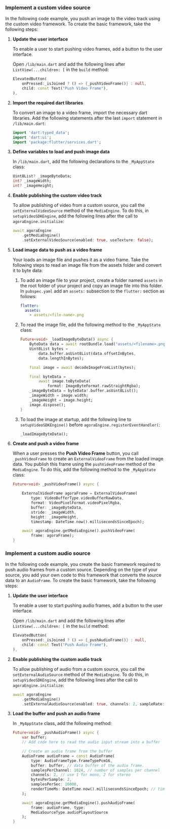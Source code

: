 <PlatformWrapper platform="flutter">

### Implement a custom video source

In the following code example, you push an image to the video track using the custom video framework. To create the basic framework, take the following steps:

1. **Update the user interface**

    To enable a user to start pushing video frames, add a button to the user interface.

    Open `/lib/main.dart` and add the following lines after `ListView(...children: [` in the `build` method:

    ```dart
    ElevatedButton(
        onPressed:_isJoined ? () => {_pushVideoFrame()} : null,
        child: const Text("Push Video Frame"),
    ),
    ```

1. **Import the required dart libraries**

    To convert an image to a video frame, import the necessary dart libraries. Add the following statements after the last `import` statement in `/lib/main.dart`:

    ```dart
    import 'dart:typed_data';
    import 'dart:ui';
    import 'package:flutter/services.dart';
    ```

1. **Define variables to load and push image data**

    In `/lib/main.dart`, add the following declarations to the `_MyAppState` class:

    ```dart
    Uint8List? _imageByteData;
    int? _imageWidth;
    int? _imageHeight;
    ```

1. **Enable publishing the custom video track**

    To allow publishing of video from a custom source, you call the `setExternalVideoSource` method of the `MediaEngine`. To do this, in `setupVideoSDKEngine`, add the following lines after the call to `agoraEngine.initialize`:

    ```dart
    await agoraEngine
        .getMediaEngine()
        .setExternalVideoSource(enabled: true, useTexture: false);
    ```

1. **Load image data to push as a video frame**

    Your <Vpl k="CLIENT" /> loads an image file and pushes it as a video frame. Take the following steps to read an image file from the assets folder and convert it to byte data:

    1. To add an image file to your project, create a folder named `assets` in the root folder of your project and copy an image file into this folder. In `pubspec.yaml` add an `assets:` subsection to the `flutter:` section as follows:
        
        ```yaml
        flutter:
          assets:
            - assets/<file-name>.png
        ```

    1. To read the image file, add the following method to the `_MyAppState` class:

        ```dart
        Future<void> _loadImageByteData() async {
            ByteData data = await rootBundle.load("assets/<filename>.png");
            Uint8List bytes =
                data.buffer.asUint8List(data.offsetInBytes, 
                data.lengthInBytes);

            final image = await decodeImageFromList(bytes);

            final byteData =
                await image.toByteData(
                    format: ImageByteFormat.rawStraightRgba);
            _imageByteData = byteData!.buffer.asUint8List();
            _imageWidth = image.width;
            _imageHeight = image.height;
            image.dispose();
        }
        ```

    1. To load the image at startup, add the following line to `setupVideoSDKEngine()` before `agoraEngine.registerEventHandler(`:
    
        ```dart
        _loadImageByteData();
        ```

1. **Create and push a video frame**

    When a user presses the **Push Video Frame** button, you call `_pushVideoFrame` to create an `ExternalVideoFrame` from the loaded image data. You publish this frame using the `pushVideoFrame` method of the `MediaEngine`. To do this, add the following method to the `_MyAppState` class:

    ```dart
    Future<void> _pushVideoFrame() async {

        ExternalVideoFrame agoraFrame = ExternalVideoFrame(
            type: VideoBufferType.videoBufferRawData,
            format: VideoPixelFormat.videoPixelRgba,
            buffer: _imageByteData,
            stride: _imageWidth,
            height: _imageHeight,
            timestamp: DateTime.now().millisecondsSinceEpoch);

        await agoraEngine.getMediaEngine().pushVideoFrame(
            frame: agoraFrame);
    }
    ```

### Implement a custom audio source

In the following code example, you create the basic framework required to push audio frames from a custom source. Depending on the type of your source, you add your own code to this framework that converts the source data to an `AudioFrame`. To create the basic framework, take the following steps:

1. **Update the user interface**

    To enable a user to start pushing audio frames, add a button to the user interface.

    Open `/lib/main.dart` and add the following lines after `ListView(...children: [` in the `build` method:

    ```dart
    ElevatedButton(
        onPressed:_isJoined ? () => {_pushAudioFrame()} : null,
        child: const Text("Push Audio Frame"),
    ),
    ```

1. **Enable publishing the custom audio track**

     To allow publishing of audio from a custom source, you call the `setExternalAudioSource` method of the `MediaEngine`. To do this, in `setupVideoSDKEngine`, add the following lines after the call to `agoraEngine.initialize`:

    ```dart
    await agoraEngine
        .getMediaEngine()
        .setExternalAudioSource(enabled: true, channels: 2, sampleRate: 44100);
    ```

1. **Load the buffer and push an audio frame**

    In `_MyAppState` class, add the following method:

    ```dart
    Future<void> _pushAudioFrame() async {
        var buffer;
        // Add code here to read the audio input stream into a buffer

        // Create an audio frame from the buffer
        AudioFrame audioFrame = const AudioFrame(
            type: AudioFrameType.frameTypePcm16,
            buffer: buffer, // data buffer of the audio frame.
            samplesPerChannel: 1024, // number of samples per channel
            channels: 2, // use 1 for mono, 2 for stereo
            bytesPerSample: 2,
            samplesPerSec: 16000,
            renderTimeMs: DateTime.now().millisecondsSinceEpoch; // time stamp
        );

        await agoraEngine.getMediaEngine().pushAudioFrame(
            frame: audioFrame, type:
            MediaSourceType.audioPlayoutSource
        );
    }
    ```



</PlatformWrapper>
